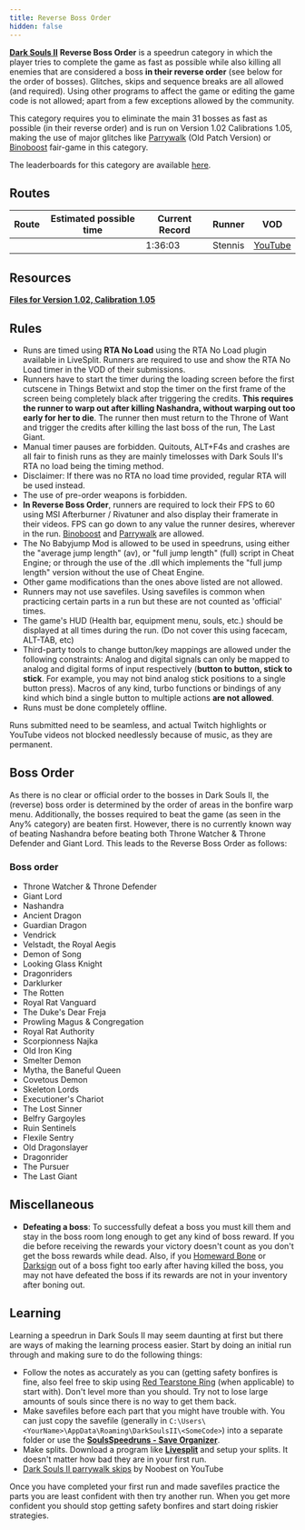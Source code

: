 ```yaml
---
title: Reverse Boss Order
hidden: false
---
```

[**Dark Souls II**](/darksouls2)  **Reverse Boss Order** is a speedrun category in which the player tries to complete the game as fast as possible while also killing all enemies that are considered a boss **in their reverse order** (see below for the order of bosses). Glitches, skips and sequence breaks are all allowed (and required). Using other programs to affect the game or editing the game code is not allowed; apart from a few exceptions allowed by the community.

This category requires you to eliminate the main 31 bosses as fast as possible (in their reverse order) and is run on Version 1.02 Calibrations 1.05, making the use of major glitches like [Parrywalk](/parrywalk) (Old Patch Version) or [Binoboost](/binoboost) fair-game in this category.

The leaderboards for this category are available [here](https:https://www.speedrun.com/darksouls2/reverse_boss_order).

## Routes

| Route | Estimated possible time | Current Record | Runner | VOD |
|-------|------------------------|----------------|--------|-----|
| | | 1:36:03 | Stennis | [YouTube](https://youtu.be/mXmmwPMD6Xc) |

## Resources

[**Files for Version 1.02, Calibration 1.05**](/darksouls2/downpatching)

## Rules

- Runs are timed using **RTA No Load** using the RTA No Load plugin available in LiveSplit. Runners are required to use and show the RTA No Load timer in the VOD of their submissions.
- Runners have to start the timer during the loading screen before the first cutscene in Things Betwixt and stop the timer on the first frame of the screen being completely black after triggering the credits. **This requires the runner to warp out after killing Nashandra, without warping out too early for her to die**. The runner then must return to the Throne of Want and trigger the credits after killing the last boss of the run, The Last Giant.
- Manual timer pauses are forbidden. Quitouts, ALT+F4s and crashes are all fair to finish runs as they are mainly timelosses with Dark Souls II's RTA no load being the timing method.
- Disclaimer: If there was no RTA no load time provided, regular RTA will be used instead.
- The use of pre-order weapons is forbidden.
- **In Reverse Boss Order**, runners are required to lock their FPS to 60 using MSI Afterburner / Rivatuner and also display their framerate in their videos. FPS can go down to any value the runner desires, wherever in the run. [Binoboost](/darksouls2/binoboost) and [Parrywalk](/darksouls2/parrywalk) are allowed.
- The No Babyjump Mod is allowed to be used in speedruns, using either the "average jump length" (av), or "full jump length" (full) script in Cheat Engine; or through the use of the .dll which implements the "full jump length" version without the use of Cheat Engine.
- Other game modifications than the ones above listed are not allowed.
- Runners may not use savefiles. Using savefiles is common when practicing certain parts in a run but these are not counted as 'official' times.
- The game's HUD (Health bar, equipment menu, souls, etc.) should be displayed at all times during the run. (Do not cover this using facecam, ALT-TAB, etc)
- Third-party tools to change button/key mappings are allowed under the following constraints: Analog and digital signals can only be mapped to analog and digital forms of input respectively (**button to button, stick to stick**. For example, you may not bind analog stick positions to a single button press). Macros of any kind, turbo functions or bindings of any kind which bind a single button to multiple actions **are not allowed**.
- Runs must be done completely offline.

Runs submitted need to be seamless, and actual Twitch highlights or YouTube videos not blocked needlessly because of music, as they are permanent.

## Boss Order

As there is no clear or official order to the bosses in Dark Souls II, the (reverse) boss order is determined by the order of areas in the bonfire warp menu. Additionally, the bosses required to beat the game (as seen in the Any% category) are beaten first. However, there is no currently known way of beating Nashandra before beating both Throne Watcher & Throne Defender and Giant Lord. This leads to the Reverse Boss Order as follows:

### Boss order

- Throne Watcher & Throne Defender
- Giant Lord
- Nashandra
- Ancient Dragon
- Guardian Dragon
- Vendrick
- Velstadt, the Royal Aegis
- Demon of Song
- Looking Glass Knight
- Dragonriders
- Darklurker
- The Rotten
- Royal Rat Vanguard
- The Duke's Dear Freja
- Prowling Magus & Congregation
- Royal Rat Authority
- Scorpionness Najka
- Old Iron King
- Smelter Demon
- Mytha, the Baneful Queen
- Covetous Demon
- Skeleton Lords
- Executioner's Chariot
- The Lost Sinner
- Belfry Gargoyles
- Ruin Sentinels
- Flexile Sentry
- Old Dragonslayer
- Dragonrider
- The Pursuer
- The Last Giant

## Miscellaneous

- **Defeating a boss**: To successfully defeat a boss you must kill them and stay in the boss room long enough to get any kind of boss reward. If you die before receiving the rewards your victory doesn't count as you don't get the boss rewards while dead. Also, if you [Homeward Bone](https://darksouls.wikidot.com/homeward-bone) or [Darksign](https://darksouls.wikidot.com/darksign) out of a boss fight too early after having killed the boss, you may not have defeated the boss if its rewards are not in your inventory after boning out.

## Learning

Learning a speedrun in Dark Souls II may seem daunting at first but there are ways of making the learning process easier. Start by doing an initial run through and making sure to do the following things:

- Follow the notes as accurately as you can (getting safety bonfires is fine, also feel free to skip using [Red Tearstone Ring](https://darksouls2.wikidot.com/red-tearstone-ring) (when applicable) to start with). Don't level more than you should. Try not to lose large amounts of souls since there is no way to get them back.
- Make savefiles before each part that you might have trouble with. You can just copy the savefile (generally in `C:\Users\<YourName>\AppData\Roaming\DarkSoulsII\<SomeCode>`) into a separate folder or use the [**SoulsSpeedruns - Save Organizer**](https://github.com/Kahmul/SoulsSpeedruns-Save-Organizer/releases).
- Make splits. Download a program like [**Livesplit**](https://livesplit.org/) and setup your splits. It doesn't matter how bad they are in your first run.
- [Dark Souls II parrywalk skips](https://www.youtube.com/playlist?list=PLzMUHHzrjZNh_eHHbh6YSiEIUeXHQfmFI) by Noobest on YouTube

Once you have completed your first run and made savefiles practice the parts you are least confident with then try another run. When you get more confident you should stop getting safety bonfires and start doing riskier strategies.
